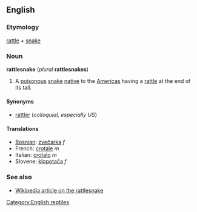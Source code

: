 ==English==
===Etymology===
[[rattle]] + [[snake]]

===Noun===
'''rattlesnake''' (''plural'' '''rattlesnakes''')

#A [[poisonous]] [[snake]] [[native]] to the [[Americas]] having a [[rattle]] at the end of its tail.

====Synonyms====
*[[rattler]] (''colloquial, especially US'')

====Translations====
*[[Bosnian]]: [[zvečarka]] ''f''
*French: [[crotale]] ''m''
*Italian: [[crotalo]] ''m''
*Slovene: [[klopotača]] ''f''

===See also===
*[[w:Rattlesnake|Wikipedia article on the rattlesnake]]

[[Category:English reptiles]]